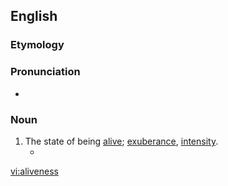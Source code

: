==English==

===Etymology===
{{suffix|alive|ness}}

===Pronunciation===
* {{a|US}} {{IPA|/əˈlaɪvnəs/}}

===Noun===
{{en-noun|-}}

# The state of being [[alive]]; [[exuberance]], [[intensity]].
#* {{quote-book|year=1917|author=Winston Churchill|title=The Dwelling-Place of Light|passage=... she's such a perplexing mixture of old New England and modernity, of a fatalism, and an '''aliveness''' that fairly vibrates.}}

[[vi:aliveness]]